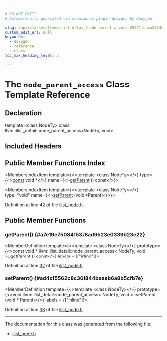```yaml
---

# DO NOT EDIT!
# Automatically generated via docusaurus-plugin-doxygen by Doxygen.

slug: /api/classes/llvm/ilist-detail/node-parent-access-28771fcaca857421c90d0c0f64f08920
custom_edit_url: null
keywords:
  - doxygen
  - reference
  - class
toc_max_heading_level: 3

---
```





# The `node_parent_access` Class Template Reference

<DoxygenPage pluginConfig={pluginConfig}>



## Declaration

<CodeBlock>template &lt;class NodeTy&gt;
class llvm::ilist_detail::node_parent_access&lt;NodeTy, void&gt;</CodeBlock>

## Included Headers

<IncludesList>
<IncludesListItem
  filePath="llvm/ADT/ilist_node.h"
  permalink="/docs/api/files/include/include/llvm/include/llvm/adt/ilist-node-h"
  isLocal="true" />
</IncludesList>

## Public Member Functions Index

<MembersIndex>

<MembersIndexItem
  template={<>template &lt;class NodeTy&gt;</>}
  type={<><a href="/docs/api/files/lib/lib/target/lib/target/aarch64/aarch64promoteconstant-cpp/#a90f8350fecae261c25be85d38b451bff">const</a> void &#42;</>}
  name={<><a href="/docs/api/classes/llvm/ilist-detail/node-parent-access/#a7e19e7508415378ad9523e0339b23e22">getParent</a> () const</>}>
</MembersIndexItem>

<MembersIndexItem
  template={<>template &lt;class NodeTy&gt;</>}
  type="void"
  name={<><a href="/docs/api/classes/llvm/ilist-detail/node-parent-access/#ad4cf5562c8c361844baaeb6a8b5cfb7e">setParent</a> (void &#42;Parent)</>}>
</MembersIndexItem>

</MembersIndex>


Definition at line 42 of file <a href="/docs/api/files/include/include/llvm/include/llvm/adt/ilist-node-h">ilist&#95;node.h</a>.

<SectionDefinition>

## Public Member Functions

### getParent() {#a7e19e7508415378ad9523e0339b23e22}

<MemberDefinition
  template={<>template &lt;class NodeTy&gt;</>}
  prototype={<>const void &#42; llvm::ilist&#95;detail::node&#95;parent&#95;access&lt; NodeTy, void &gt;::getParent () const</>}
  labels = {["inline"]}>

Definition at line <a href="/docs/api/files/include/include/llvm/include/llvm/adt/ilist-node-h/#l00032">32</a> of file <a href="/docs/api/files/include/include/llvm/include/llvm/adt/ilist-node-h">ilist&#95;node.h</a>.
</MemberDefinition>

### setParent() {#ad4cf5562c8c361844baaeb6a8b5cfb7e}

<MemberDefinition
  template={<>template &lt;class NodeTy&gt;</>}
  prototype={<>void llvm::ilist&#95;detail::node&#95;parent&#95;access&lt; NodeTy, void &gt;::setParent (void &#42; Parent)</>}
  labels = {["inline"]}>

Definition at line <a href="/docs/api/files/include/include/llvm/include/llvm/adt/ilist-node-h/#l00038">38</a> of file <a href="/docs/api/files/include/include/llvm/include/llvm/adt/ilist-node-h">ilist&#95;node.h</a>.
</MemberDefinition>

</SectionDefinition>

<hr/>

The documentation for this class was generated from the following file:

<ul>
<li><a href="/docs/api/files/include/include/llvm/include/llvm/adt/ilist-node-h">ilist_node.h</a></li>
</ul>

</DoxygenPage>
